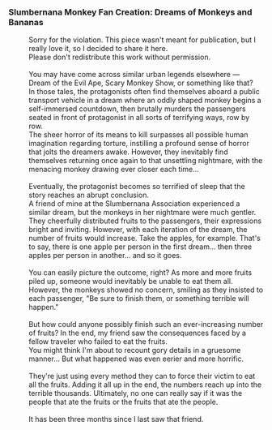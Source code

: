 ===Slumbernana Monkey Fan Creation: Dreams of Monkeys and Bananas===
:{{Color|fire|nobold=1|<div align="center">This fan work violates the guidelines for Slumbernana Monkey fan creations due to its exceedingly unsettling nature.</div>}}
:Sorry for the violation. This piece wasn't meant for publication, but I really love it, so I decided to share it here.
:Please don't redistribute this work without permission.
:<br />You may have come across similar urban legends elsewhere &mdash; Dream of the Evil Ape, Scary Monkey Show, or something like that?
:In those tales, the protagonists often find themselves aboard a public transport vehicle in a dream where an oddly shaped monkey begins a self-immersed countdown, then brutally murders the passengers seated in front of protagonist in all sorts of terrifying ways, row by row.
:The sheer horror of its means to kill surpasses all possible human imagination regarding torture, instilling a profound sense of horror that jolts the dreamers awake. However, they inevitably find themselves returning once again to that unsettling nightmare, with the menacing monkey drawing ever closer each time...
:<br />Eventually, the protagonist becomes so terrified of sleep that the story reaches an abrupt conclusion.
:A friend of mine at the Slumbernana Association experienced a similar dream, but the monkeys in her nightmare were much gentler. They cheerfully distributed fruits to the passengers, their expressions bright and inviting. However, with each iteration of the dream, the number of fruits would increase. Take the apples, for example. That's to say, there is one apple per person in the first dream... then three apples per person in another... and so it goes.
:<br />You can easily picture the outcome, right? As more and more fruits piled up, someone would inevitably be unable to eat them all. However, the monkeys showed no concern, smiling as they insisted to each passenger, "Be sure to finish them, or something terrible will happen."
:<br />But how could anyone possibly finish such an ever-increasing number of fruits? In the end, my friend saw the consequences faced by a fellow traveler who failed to eat the fruits.
:You might think I'm about to recount gory details in a gruesome manner... But what happened was even eerier and more horrific.
:<br />They're just using every method they can to force their victim to eat all the fruits. Adding it all up in the end, the numbers reach up into the terrible thousands. Ultimately, no one can really say if it was the people that ate the fruits or the fruits that ate the people.
:<br />It has been three months since I last saw that friend.
